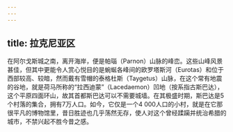 ```yaml
---
---
---
```

title: 拉克尼亚区
---




在阿尔戈斯城之南，离开海岸，便是帕瑙（Parnon）山脉的峰峦。这些山峰风景甚佳，但其中更能令人赏心悦目的是蜿蜒各峰间的欧罗塔斯河（Eurotas）和位于西部较高、较暗，然而戴有雪帽的泰格杜斯（Taygetus）山脉，在这个常有地震的谷地，就是荷马所称的“拉西迪蒙”（Lacedaemon）凹地（按系指古斯巴达），这个平原四面环山，故其首都斯巴达可以不需要城墙。在其极盛时期，斯巴达是5个村落的集合，拥有7万人口。如今，它仅是一个4 000人口的小村，就是在它那很平凡的博物馆里，昔日胜迹也几乎荡然无存，使人对这个曾经蹂躏并统治希腊的城市，不禁兴起不胜今昔之感。